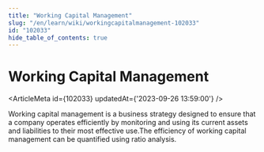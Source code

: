 ```yaml
---
title: "Working Capital Management"
slug: "/en/learn/wiki/workingcapitalmanagement-102033"
id: "102033"
hide_table_of_contents: true
---
```



# Working Capital Management

<ArticleMeta id={102033} updatedAt={'2023-09-26 13:59:00'} />
<div className='border-solid border-b border-t-0 my-4 border-[var(--ifm-color-gray-300)]' />

Working capital management is a business strategy designed to ensure that a company operates efficiently by monitoring and using its current assets and liabilities to their most effective use.The efficiency of working capital management can be quantified using ratio analysis.

